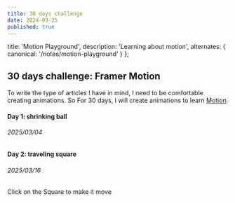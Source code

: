 ```yaml
---
title: 30 days challenge
date: 2024-03-25
published: true
---
```



  title: 'Motion Playground',
  description: 'Learning about motion', 
  alternates: {
    canonical: '/notes/motion-playground'
  }
};

## 30 days challenge: Framer Motion

To write the type of articles I have in mind, I need to be comfortable creating animations. So For 30 days, I will create animations to learn [Motion](https://motion.dev/docs/react-quick-start).

#### Day 1: shrinking ball
###### 2025/03/04
<Canvas>
<Ball />
</Canvas>

#### Day 2: traveling square
###### 2025/03/16

Click on the Square to make it move
<Canvas centered={false}><Square/></Canvas>